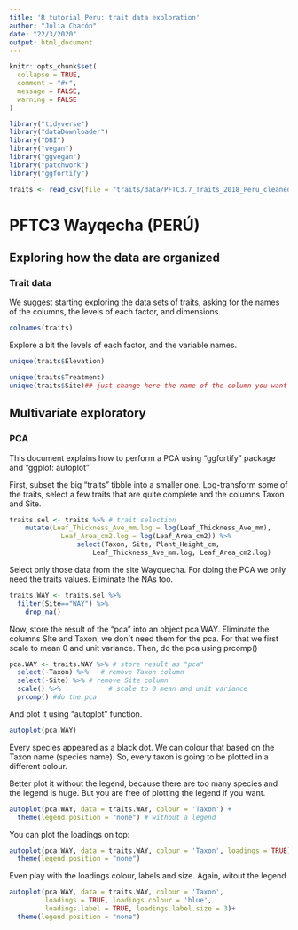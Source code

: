 ```yaml
---
title: 'R tutorial Peru: trait data exploration'
author: "Julia Chacón"
date: "22/3/2020"
output: html_document
---
```


<style>
p.caption {
  font-size: 0.8em;
}
</style>

```r
knitr::opts_chunk$set(
  collapse = TRUE,
  comment = "#>",
  message = FALSE,
  warning = FALSE
)
```

```r
library("tidyverse")
library("dataDownloader")
library("DBI")
library("vegan")
library("ggvegan")
library("patchwork")
library("ggfortify")
```

```r
traits <- read_csv(file = "traits/data/PFTC3.7_Traits_2018_Peru_cleaned.csv")
```

# PFTC3 Wayqecha (PERÚ)

## Exploring how the data are organized

### Trait data

We suggest starting exploring the data sets of traits, asking for the names of the columns, the levels of each factor, and dimensions.

```r
colnames(traits)
```

Explore a bit the levels of each factor, and the variable names. 

```r
unique(traits$Elevation)
```

```r
unique(traits$Treatment)
unique(traits$Site)## just change here the name of the column you want to explore
```

## Multivariate exploratory
### PCA

This document explains how to perform a PCA using "ggfortify" package and "ggplot: autoplot"

First, subset the big "traits" tibble into a smaller one. Log-transform some of the traits, select a few traits that are quite complete and the columns Taxon and Site.

```r
traits.sel <- traits %>% # trait selection
    mutate(Leaf_Thickness_Ave_mm.log = log(Leaf_Thickness_Ave_mm), 
             Leaf_Area_cm2.log = log(Leaf_Area_cm2)) %>%
                 select(Taxon, Site, Plant_Height_cm,
                     Leaf_Thickness_Ave_mm.log, Leaf_Area_cm2.log)
```

Select only those data from the site Wayquecha. For doing the PCA we only need the traits values. Eliminate the NAs too.

```r
traits.WAY <- traits.sel %>%
  filter(Site=="WAY") %>%
    drop_na()
```

Now, store the result of the "pca" into an object pca.WAY. Eliminate the columns SIte and Taxon, we don´t need them for the pca. For that we first scale to mean 0 and unit variance. Then, do the pca using prcomp()

```r
pca.WAY <- traits.WAY %>% # store result as "pca"
  select(-Taxon) %>%   # remove Taxon column
  select(-Site) %>% # remove Site column
  scale() %>%            # scale to 0 mean and unit variance
  prcomp() #do the pca
```

And plot it using "autoplot" function. 
```r
autoplot(pca.WAY)
```

Every species appeared as a black dot. We can colour that based on the Taxon name (species name). So, every taxon is going to be plotted in a different colour.

Better plot it without the legend, because there are too many species and the legend is huge. But you are free of plotting the legend if you want. 

```r
autoplot(pca.WAY, data = traits.WAY, colour = 'Taxon') +
  theme(legend.position = "none") # without a legend
```

You can plot the loadings on top:
```r
autoplot(pca.WAY, data = traits.WAY, colour = 'Taxon', loadings = TRUE) +
  theme(legend.position = "none")
```

Even play with the loadings colour, labels and size. Again, witout the legend

```r
autoplot(pca.WAY, data = traits.WAY, colour = 'Taxon',
         loadings = TRUE, loadings.colour = 'blue',
         loadings.label = TRUE, loadings.label.size = 3)+
  theme(legend.position = "none")
```
